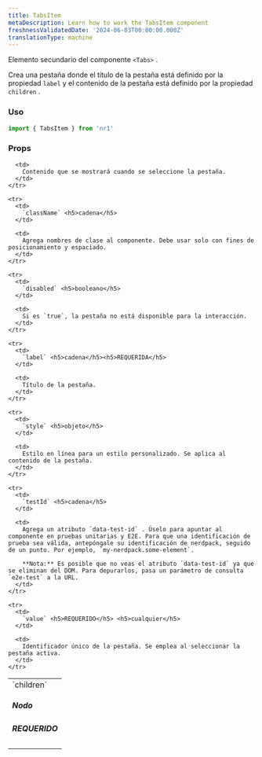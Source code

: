 ```yaml
---
title: TabsItem
metaDescription: Learn how to work the TabsItem component
freshnessValidatedDate: '2024-06-03T00:00:00.000Z'
translationType: machine
---
```


Elemento secundario del componente `<Tabs>` .

Crea una pestaña donde el título de la pestaña está definido por la propiedad `label` y el contenido de la pestaña está definido por la propiedad `children` .

### Uso

```js
import { TabsItem } from 'nr1'
```

### Props

<table>
  <tbody>
    <tr>
      <td>
        `children` <h5>Nodo</h5> <h5>REQUERIDO</h5>
      </td>

      <td>
        Contenido que se mostrará cuando se seleccione la pestaña.
      </td>
    </tr>

    <tr>
      <td>
        `className` <h5>cadena</h5>
      </td>

      <td>
        Agrega nombres de clase al componente. Debe usar solo con fines de posicionamiento y espaciado.
      </td>
    </tr>

    <tr>
      <td>
        `disabled` <h5>booleano</h5>
      </td>

      <td>
        Si es `true`, la pestaña no está disponible para la interacción.
      </td>
    </tr>

    <tr>
      <td>
        `label` <h5>cadena</h5><h5>REQUERIDA</h5>
      </td>

      <td>
        Título de la pestaña.
      </td>
    </tr>

    <tr>
      <td>
        `style` <h5>objeto</h5>
      </td>

      <td>
        Estilo en línea para un estilo personalizado. Se aplica al contenido de la pestaña.
      </td>
    </tr>

    <tr>
      <td>
        `testId` <h5>cadena</h5>
      </td>

      <td>
        Agrega un atributo `data-test-id` . Úselo para apuntar al componente en pruebas unitarias y E2E. Para que una identificación de prueba sea válida, antepóngale su identificación de nerdpack, seguido de un punto. Por ejemplo, `my-nerdpack.some-element`.

        **Nota:** Es posible que no veas el atributo `data-test-id` ya que se eliminan del DOM. Para depurarlos, pasa un parámetro de consulta `e2e-test` a la URL.
      </td>
    </tr>

    <tr>
      <td>
        `value` <h5>REQUERIDO</h5> <h5>cualquier</h5>
      </td>

      <td>
        Identificador único de la pestaña. Se emplea al seleccionar la pestaña activa.
      </td>
    </tr>
  </tbody>
</table>